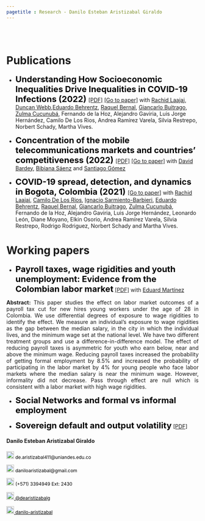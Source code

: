 ```yaml
---
pagetitle : Research - Danilo Esteban Aristizabal Giraldo
---
```


<br>  </br> <!--- Agrega lineas en blanco --->

# Publications

<!------------- Panel de la izquierda ------------->
<div class="col-sm-9">

<!--- Documento 1 --->

* <strong style="color:black;font-size:22px;"> Understanding How Socioeconomic Inequalities Drive Inequalities in COVID-19 Infections (2022) </strong>[[PDF]](https://danilo-aristizabal.github.io/research/covid/Understanding_how_socioeconomic_inequalities_drive_inequalities_in_SARS-CoV-2_infections.pdf) [[Go to paper]](https://www.nature.com/articles/s41598-022-11706-7) with [Rachid Laajaj](https://www.laajaj.com/), [Duncan Webb](https://sites.google.com/view/duncan-webb/home),[Eduardo Behrentz](https://eduardobehrentz.com/), [Raquel Bernal](https://sites.google.com/view/raquelbernal/), [Giancarlo Buitrago](https://www.researchgate.net/profile/Giancarlo-Buitrago), [Zulma Cucunubá](http://www.imperial.ac.uk/people/zulma.cucunuba), Fernando de la Hoz, Alejandro Gaviria, Luis Jorge Hernández, Camilo De Los Rios, Andrea Ramírez Varela, Silvia Restrepo, Norbert Schady, Martha Vives.


<!--- Documento 3 --->

* <strong style="color:black;font-size:22px;"> Concentration of the mobile telecommunications markets and countries' competitiveness (2022) </strong>[[PDF]](https://danilo-aristizabal.github.io/research/mobile_market/Concentration_of_the_Mobile_Market_and_competitiveness.pdf) [[Go to paper]](https://www.sciencedirect.com/science/article/abs/pii/S0308596121001348) with [David Bardey](https://sites.google.com/site/davidbardey/), [Bibiana Sáenz](https://www.linkedin.com/in/bibianasaenzbaquero/?originalSubdomain=co) and [Santiago Gómez](https://www.researchgate.net/profile/Jose_Gomez_Medina)


<!--- Documento 2 --->

* <strong style="color:black;font-size:22px;"> COVID-19 spread, detection, and dynamics in Bogota, Colombia (2021) </strong>[[Go to paper]](https://www.nature.com/articles/s41467-021-25038-z) with [Rachid Laajaj](https://www.laajaj.com/), [Camilo De Los Rios](https://sites.google.com/view/cdelosriosru), [Ignacio Sarmiento-Barbieri](https://ignaciomsarmiento.github.io/), [Eduardo Behrentz](https://eduardobehrentz.com/), [Raquel Bernal](https://sites.google.com/view/raquelbernal/), [Giancarlo Buitrago](https://www.researchgate.net/profile/Giancarlo-Buitrago), [Zulma Cucunubá](http://www.imperial.ac.uk/people/zulma.cucunuba), Fernando de la Hoz, Alejandro Gaviria, Luis Jorge Hernández, Leonardo León, Diane Moyano, Elkin Osorio, Andrea Ramírez Varela, Silvia Restrepo, Rodrigo Rodriguez, Norbert Schady and Martha Vives.


<p>  </p> <!--- Agrega una linea en blanco --->

# Working papers

<p>  </p> <!--- Agrega una linea en blanco --->

<!--- Documento 1 --->

* <strong style="color:black;font-size:22px;"> Payroll taxes, wage rigidities and youth unemployment: Evidence from the Colombian labor market</strong> [[PDF]](https://danilo-aristizabal.github.io/research/youth_unemployment/taxes_and_youth_unemployment.pdf) with [Eduard Martínez](http://eduard-martinez.github.io)

 <p align="justify"> **Abstract:** This paper studies the effect on labor market outcomes of a payroll tax cut for new hires young workers under the age of 28 in Colombia. We use differential degrees of exposure to wage rigidities to identify the effect. We measure an individual’s exposure to wage rigidities as the gap between the median salary, in the city in which the individual lives, and the minimum wage set at the national level. We have two different treatment groups and use a difference-in-difference model. The effect of reducing payroll taxes is asymmetric for youth who earn below, near and above the minimum wage. Reducing payroll taxes increased the probability of getting formal employment by 8.5% and increased the probability of participating in the labor market by 4% for young people who face labor markets where the median salary is near the minimum wage. However, informality did not decrease. Pass through effect are null which is consistent with a labor market with high wage rigidities. </p>

<!--- Documento 2 --->

* <strong style="color:black;font-size:22px;"> Social Networks and formal vs informal employment </strong> 


<!--- Documento 3 --->
* <strong style="color:black;font-size:22px;">Sovereign default and output volatility</strong> [[PDF]](https://danilo-aristizabal.github.io/research/sovereign_default/sovereign_default_and_output_volatility.pdf)

</div>
<!------------- Panel de la izquierda ------------->


<!------------- Panel de la derecha ------------->
<div class="col-sm-3">

#### Danilo Esteban Aristizabal Giraldo
 
<!-- Correo -->
<p style="color:black;font-size:12px;"><img alt="Qries" src="./images/correo.png" width=20" height="20"> de.aristizabal411@uniandes.edu.co </img></p>

<!-- Correo -->
<p style="color:black;font-size:12px;"><img alt="Qries" src="./images/correo.png" width=20" height="20"> daniloaristizabal@gmail.com </img></p>

<!-- Tel -->
<p style="color:black;font-size:12px;"><img alt="Qries" src="./images/tel.png" width=20" height="20"> (+571) 3394949 Ext: 2430</img></p>

<!-- Twitter -->
 <a href="https://twitter.com/dearistizabalg" style="color:black;font-size:12px;"> <img alt="Qries" src="./images/twitter.jpg" width=20" height="20">  @dearistizabalg</a> 

<!-- GitHub -->
<a href="https://github.com/danilo-aristizabal" style="color:black;font-size:12px;"> <img alt="Qries" src="./images/github.png" width=20" height="20">  danilo-aristizabal</a>
</div>
<!------------- Panel de la derecha ------------->



<br>  </br> <!--- Agrega lineas en blanco --->
